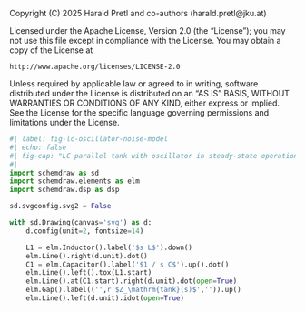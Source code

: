 ::: {.content-hidden}
Copyright (C) 2025 Harald Pretl and co-authors (harald.pretl@jku.at)

Licensed under the Apache License, Version 2.0 (the "License");
you may not use this file except in compliance with the License.
You may obtain a copy of the License at

    http://www.apache.org/licenses/LICENSE-2.0

Unless required by applicable law or agreed to in writing, software
distributed under the License is distributed on an "AS IS" BASIS,
WITHOUT WARRANTIES OR CONDITIONS OF ANY KIND, either express or implied.
See the License for the specific language governing permissions and
limitations under the License.
:::

```python
#| label: fig-lc-oscillator-noise-model
#| echo: false
#| fig-cap: "LC parallel tank with oscillator in steady-state operation."
#| 
import schemdraw as sd
import schemdraw.elements as elm
import schemdraw.dsp as dsp

sd.svgconfig.svg2 = False

with sd.Drawing(canvas='svg') as d:
    d.config(unit=2, fontsize=14)

    L1 = elm.Inductor().label('$s L$').down()
    elm.Line().right(d.unit).dot()
    C1 = elm.Capacitor().label('$1 / s C$').up().dot()
    elm.Line().left().tox(L1.start) 
    elm.Line().at(C1.start).right(d.unit).dot(open=True)
    elm.Gap().label(('',r'$Z_\mathrm{tank}(s)$','')).up()
    elm.Line().left(d.unit).idot(open=True)
```
